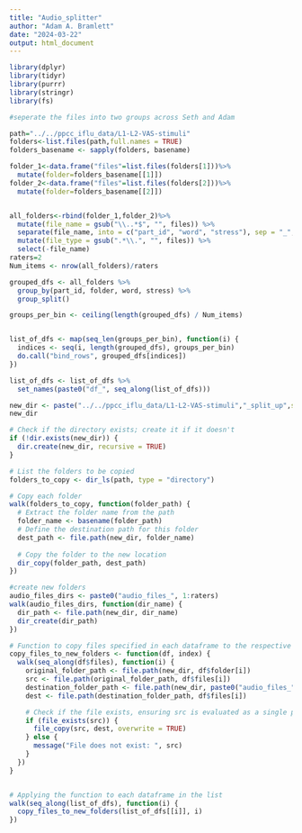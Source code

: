 ```yaml
---
title: "Audio_splitter"
author: "Adam A. Bramlett"
date: "2024-03-22"
output: html_document
---
```

```r

library(dplyr)
library(tidyr)
library(purrr)
library(stringr)
library(fs)
```
```r
#seperate the files into two groups across Seth and Adam

path="../../ppcc_iflu_data/L1-L2-VAS-stimuli"
folders<-list.files(path,full.names = TRUE)
folders_basename <- sapply(folders, basename)

folder_1<-data.frame("files"=list.files(folders[1]))%>%
  mutate(folder=folders_basename[[1]])
folder_2<-data.frame("files"=list.files(folders[2]))%>%
  mutate(folder=folders_basename[[2]])


all_folders<-rbind(folder_1,folder_2)%>%
  mutate(file_name = gsub("\\..*$", "", files)) %>% 
  separate(file_name, into = c("part_id", "word", "stress"), sep = "_", remove = FALSE) %>%
  mutate(file_type = gsub(".*\\.", "", files)) %>%
  select(-file_name)
raters=2
Num_items <- nrow(all_folders)/raters

grouped_dfs <- all_folders %>% 
  group_by(part_id, folder, word, stress) %>% 
  group_split()

groups_per_bin <- ceiling(length(grouped_dfs) / Num_items)


list_of_dfs <- map(seq_len(groups_per_bin), function(i) {
  indices <- seq(i, length(grouped_dfs), groups_per_bin)
  do.call("bind_rows", grouped_dfs[indices])
})

list_of_dfs <- list_of_dfs %>% 
  set_names(paste0("df_", seq_along(list_of_dfs)))
```

```r

new_dir <- paste("../../ppcc_iflu_data/L1-L2-VAS-stimuli","_split_up",sep="")
new_dir

# Check if the directory exists; create it if it doesn't
if (!dir.exists(new_dir)) {
  dir.create(new_dir, recursive = TRUE)
}

# List the folders to be copied
folders_to_copy <- dir_ls(path, type = "directory")

# Copy each folder
walk(folders_to_copy, function(folder_path) {
  # Extract the folder name from the path
  folder_name <- basename(folder_path)
  # Define the destination path for this folder
  dest_path <- file.path(new_dir, folder_name)
  
  # Copy the folder to the new location
  dir_copy(folder_path, dest_path)
})

```

```r
#create new folders
audio_files_dirs <- paste0("audio_files_", 1:raters)
walk(audio_files_dirs, function(dir_name) {
  dir_path <- file.path(new_dir, dir_name)
  dir_create(dir_path)
})

# Function to copy files specified in each dataframe to the respective new folder
copy_files_to_new_folders <- function(df, index) {
  walk(seq_along(df$files), function(i) {
    original_folder_path <- file.path(new_dir, df$folder[i])
    src <- file.path(original_folder_path, df$files[i])
    destination_folder_path <- file.path(new_dir, paste0("audio_files_", index))
    dest <- file.path(destination_folder_path, df$files[i])

    # Check if the file exists, ensuring src is evaluated as a single path
    if (file_exists(src)) {
      file_copy(src, dest, overwrite = TRUE)
    } else {
      message("File does not exist: ", src)
    }
  })
}


# Applying the function to each dataframe in the list
walk(seq_along(list_of_dfs), function(i) {
  copy_files_to_new_folders(list_of_dfs[[i]], i)
})
```
